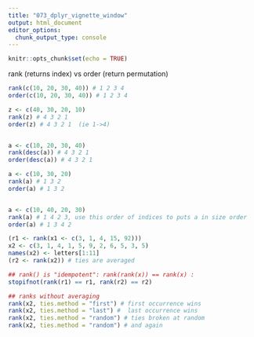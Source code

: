 ```yaml
---
title: "073_dplyr_vignette_window"
output: html_document
editor_options: 
  chunk_output_type: console
---
```


```r
knitr::opts_chunk$set(echo = TRUE)
```


rank (returns index) vs order (return permutation)
```r
rank(c(10, 20, 30, 40)) # 1 2 3 4
order(c(10, 20, 30, 40)) # 1 2 3 4

z <- c(40, 30, 20, 10)
rank(z) # 4 3 2 1
order(z) # 4 3 2 1  (ie 1->4)


a <- c(10, 20, 30, 40)
rank(desc(a)) # 4 3 2 1
order(desc(a)) # 4 3 2 1
```

```r
a <- c(10, 30, 20)
rank(a) # 1 3 2
order(a) # 1 3 2


a <- c(10, 40, 20, 30)
rank(a) # 1 4 2 3, use this order of indices to puts a in size order
order(a) # 1 3 4 2
```

```r
(r1 <- rank(x1 <- c(3, 1, 4, 15, 92)))
x2 <- c(3, 1, 4, 1, 5, 9, 2, 6, 5, 3, 5)
names(x2) <- letters[1:11]
(r2 <- rank(x2)) # ties are averaged

## rank() is "idempotent": rank(rank(x)) == rank(x) :
stopifnot(rank(r1) == r1, rank(r2) == r2)

## ranks without averaging
rank(x2, ties.method = "first") # first occurrence wins
rank(x2, ties.method = "last") #  last occurrence wins
rank(x2, ties.method = "random") # ties broken at random
rank(x2, ties.method = "random") # and again
```
